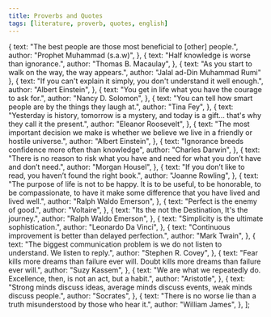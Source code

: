 ```yaml
---
title: Proverbs and Quotes
tags: [literature, proverb, quotes, english]
---
```



  {
    text: "The best people are those most beneficial to [other] people.",
    author: "Prophet Muhammad (s.a.w)",
  },
  {
    text: "Half knowledge is worse than ignorance.",
    author: "Thomas B. Macaulay",
  },
  {
    text: "As you start to walk on the way, the way appears.",
    author: "Jalal ad-Din Muhammad Rumi"
  },
  {
    text: "If you can't explain it simply, you don't understand it well enough.",
    author: "Albert Einstein",
  },
  {
    text: "You get in life what you have the courage to ask for.",
    author: "Nancy D. Solomon",
  },
  {
    text: "You can tell how smart people are by the things they laugh at.",
    author: "Tina Fey",
  },
  {
    text: "Yesterday is history, tomorrow is a mystery, and today is a gift… that's why they call it the present.",
    author: "Eleanor Roosevelt",
  },
  {
    text: "The most important decision we make is whether we believe we live in a friendly or hostile universe.",
    author: "Albert Einstein",
  },
  {
    text: "Ignorance breeds confidence more often than knowledge",
    author: "Charles Darwin",
  },
  {
    text: "There is no reason to risk what you have and need for what you don’t have and don’t need.",
    author: "Morgan Housel",
  },
  {
    text: "If you don’t like to read, you haven’t found the right book.",
    author: "Joanne Rowling",
  },
  {
    text: "The purpose of life is not to be happy. It is to be useful, to be honorable, to be compassionate, to have it make some difference that you have lived and lived well.",
    author: "Ralph Waldo Emerson",
  },
  {
    text: "Perfect is the enemy of good.",
    author: "Voltaire",
  },
  {
    text: "Its the not the Destination, It's the journey.",
    author: "Ralph Waldo Emerson",
  },
  {
    text: "Simplicity is the ultimate sophistication.",
    author: "Leonardo Da Vinci",
  },
  {
    text: "Continuous improvement is better than delayed perfection.",
    author: "Mark Twain",
  },
  {
    text: "The biggest communication problem is we do not listen to understand. We listen to reply.",
    author: "Stephen R. Covey",
  },
  {
    text: "Fear kills more dreams than failure ever will. Doubt kills more dreams than failure ever will.",
    author: "Suzy Kassem",
  },
  {
    text: "We are what we repeatedly do. Excellence, then, is not an act, but a habit.",
    author: "Aristotle",
  },
  {
    text: "Strong minds discuss ideas, average minds discuss events, weak minds discuss people.",
    author: "Socrates",
  },
  {
    text: "There is no worse lie than a truth misunderstood by those who hear it.",
    author: "William James",
  },
];


<LiteratureComponent props={proverbs}/>
